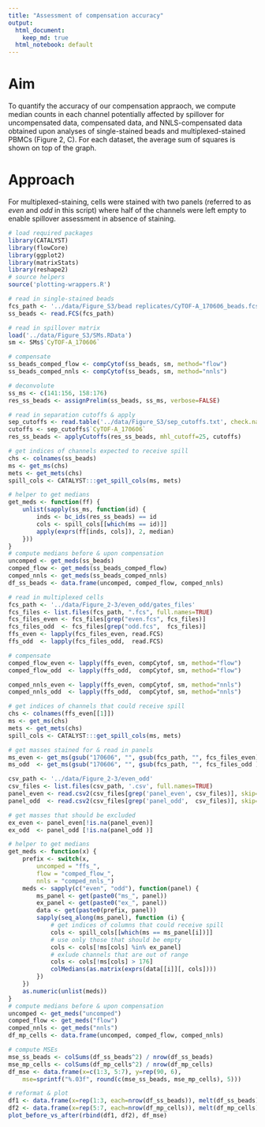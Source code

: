 ```yaml
---
title: "Assessment of compensation accuracy"
output:
  html_document:
    keep_md: true
  html_notebook: default
---
```


# Aim

To quantify the accuracy of our compensation appraoch, we compute median counts in each channel potentially affected by spillover for uncompensated data, compensated data, and NNLS-compensated data obtained upon analyses of single-stained beads and multiplexed-stained PBMCs (Figure 2, C). For each dataset, the average sum of squares is shown on top of the graph.

# Approach 

For multiplexed-staining, cells were stained with two panels (referred to as *even* and *odd* in this script) where half of the channels were left empty to enable spillover assessment in absence of staining.

```r
# load required packages
library(CATALYST)
library(flowCore)
library(ggplot2)
library(matrixStats)
library(reshape2)
# source helpers
source('plotting-wrappers.R')

# read in single-stained beads
fcs_path <- '../data/Figure_S3/bead replicates/CyTOF-A_170606_beads.fcs'
ss_beads <- read.FCS(fcs_path)

# read in spillover matrix
load('../data/Figure_S3/SMs.RData')
sm <- SMs$`CyTOF-A_170606`

# compensate
ss_beads_comped_flow <- compCytof(ss_beads, sm, method="flow")
ss_beads_comped_nnls <- compCytof(ss_beads, sm, method="nnls")

# deconvolute
ss_ms <- c(141:156, 158:176)
res_ss_beads <- assignPrelim(ss_beads, ss_ms, verbose=FALSE)

# read in separation cutoffs & apply
sep_cutoffs <- read.table('../data/Figure_S3/sep_cutoffs.txt', check.names=FALSE)
cutoffs <- sep_cutoffs$`CyTOF-A_170606`
res_ss_beads <- applyCutoffs(res_ss_beads, mhl_cutoff=25, cutoffs)

# get indices of channels expected to receive spill
chs <- colnames(ss_beads)
ms <- get_ms(chs)
mets <- get_mets(chs)
spill_cols <- CATALYST:::get_spill_cols(ms, mets)

# helper to get medians
get_meds <- function(ff) {
    unlist(sapply(ss_ms, function(id) {
        inds <- bc_ids(res_ss_beads) == id
        cols <- spill_cols[[which(ms == id)]]
        apply(exprs(ff[inds, cols]), 2, median)
    }))
}
# compute medians before & upon compensation
uncomped <- get_meds(ss_beads)
comped_flow <- get_meds(ss_beads_comped_flow)
comped_nnls <- get_meds(ss_beads_comped_nnls)
df_ss_beads <- data.frame(uncomped, comped_flow, comped_nnls)

# read in multiplexed cells
fcs_path <- '../data/Figure_2-3/even_odd/gates_files'
fcs_files <- list.files(fcs_path, ".fcs", full.names=TRUE)
fcs_files_even <- fcs_files[grep("even.fcs", fcs_files)]
fcs_files_odd  <- fcs_files[grep("odd.fcs",  fcs_files)]
ffs_even <- lapply(fcs_files_even, read.FCS)
ffs_odd  <- lapply(fcs_files_odd,  read.FCS)

# compensate
comped_flow_even <- lapply(ffs_even, compCytof, sm, method="flow")
comped_flow_odd  <- lapply(ffs_odd,  compCytof, sm, method="flow")

comped_nnls_even <- lapply(ffs_even, compCytof, sm, method="nnls")
comped_nnls_odd  <- lapply(ffs_odd,  compCytof, sm, method="nnls") 

# get indices of channels that could receive spill
chs <- colnames(ffs_even[[1]])
ms <- get_ms(chs)
mets <- get_mets(chs)
spill_cols <- CATALYST:::get_spill_cols(ms, mets)

# get masses stained for & read in panels
ms_even <- get_ms(gsub("170606", "", gsub(fcs_path, "", fcs_files_even)))
ms_odd  <- get_ms(gsub("170606", "", gsub(fcs_path, "", fcs_files_odd )))

csv_path <- '../data/Figure_2-3/even_odd'
csv_files <- list.files(csv_path, '.csv', full.names=TRUE)
panel_even <- read.csv2(csv_files[grep('panel_even', csv_files)], skip=1)$Column1
panel_odd  <- read.csv2(csv_files[grep('panel_odd',  csv_files)], skip=1)$Column1

# get masses that should be excluded
ex_even <- panel_even[!is.na(panel_even)]
ex_odd  <- panel_odd [!is.na(panel_odd )]

# helper to get medians
get_meds <- function(x) { 
    prefix <- switch(x, 
        uncomped = "ffs_",
        flow = "comped_flow_",
        nnls = "comped_nnls_")
    meds <- sapply(c("even", "odd"), function(panel) {
        ms_panel <- get(paste0("ms_", panel))
        ex_panel <- get(paste0("ex_", panel))
        data <- get(paste0(prefix, panel))
        sapply(seq_along(ms_panel), function (i) {
            # get indices of columns that could receive spill
            cols <- spill_cols[[which(ms == ms_panel[i])]]
            # use only those that should be empty
            cols <- cols[!ms[cols] %in% ex_panel]
            # exlude channels that are out of range
            cols <- cols[!ms[cols] > 176]
            colMedians(as.matrix(exprs(data[[i]][, cols])))
        })
    })
    as.numeric(unlist(meds))
}
# compute medians before & upon compensation
uncomped <- get_meds("uncomped")
comped_flow <- get_meds("flow")
comped_nnls <- get_meds("nnls")
df_mp_cells <- data.frame(uncomped, comped_flow, comped_nnls)

# compute MSEs
mse_ss_beads <- colSums(df_ss_beads^2) / nrow(df_ss_beads)
mse_mp_cells <- colSums(df_mp_cells^2) / nrow(df_mp_cells)
df_mse <- data.frame(x=c(1:3, 5:7), y=rep(90, 6), 
    mse=sprintf("%.03f", round(c(mse_ss_beads, mse_mp_cells), 5)))

# reformat & plot
df1 <- data.frame(x=rep(1:3, each=nrow(df_ss_beads)), melt(df_ss_beads))
df2 <- data.frame(x=rep(5:7, each=nrow(df_mp_cells)), melt(df_mp_cells))
plot_before_vs_after(rbind(df1, df2), df_mse)
```